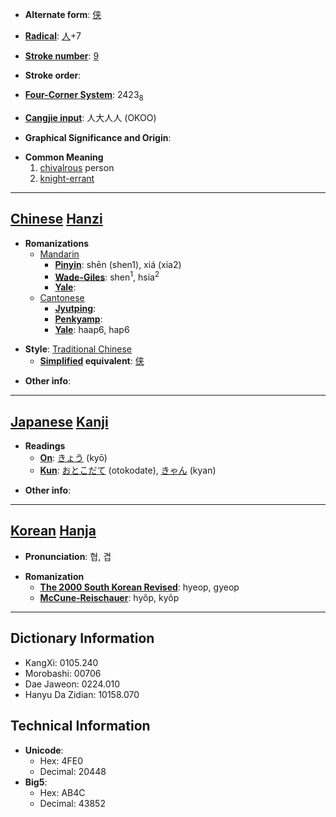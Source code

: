 * '''Alternate form''': [[侠]]

* '''[[Wiktionary:Chinese radical index| Radical]]''': [[Wiktionary:Chinese radical index 人|人]]+7

* '''[[Wiktionary:Chinese total strokes index|Stroke number]]''': [[Wiktionary:Chinese total strokes index 9|9]]

* '''Stroke order''': 

* '''[[Wiktionary:Chinese four corner index|Four-Corner System]]''': 2423<sub>8</sub>

* '''[[Wiktionary:Chinese Cangjie index|Cangjie input]]''': 人大人人 (OKOO)

* '''Graphical Significance and Origin''': 

* '''Common Meaning'''
*#[[chivalrous]] person
*# [[knight-errant]]


----

== [[Chinese]] [[Hanzi]] ==

* '''Romanizations'''
** [[Mandarin]]
*** '''[[Pinyin]]''': shēn (shen1), xiá (xia2)
*** '''[[Wade-Giles]]''': shen<sup>1</sup>, hsia<sup>2</sup>
*** '''[[Yale]]''': 
**[[Cantonese]]
***'''[[Jyutping]]''':
***'''[[Penkyamp]]''': 
***'''[[Yale]]''': haap6, hap6

* '''Style''': [[Traditional Chinese]] 
** '''[[Simplified Chinese|Simplified]] equivalent''': [[侠]]

* '''Other info''': 

----

== [[Japanese]] [[Kanji]] ==

* '''Readings'''
** '''[[On]]''': [[きょう]] (kyō)
** '''[[Kun]]''': [[おとこだて]] (otokodate), [[きゃん]] (kyan)

* '''Other info''':  

----

== [[Korean]] [[Hanja]] ==

* '''Pronunciation''': 협, 겹

* '''Romanization'''
** '''[[The 2000 South Korean Revised Romanization|The 2000 South Korean Revised]]''': hyeop, gyeop
** '''[[McCune-Reischauer]]''': hyŏp, kyŏp

----

== Dictionary Information ==

* KangXi: 0105.240
* Morobashi: 00706
* Dae Jaweon: 0224.010
* Hanyu Da Zidian: 10158.070

== Technical Information ==

* '''Unicode''':
** Hex: 4FE0
** Decimal: 20448
* '''Big5''':
** Hex: AB4C
** Decimal: 43852